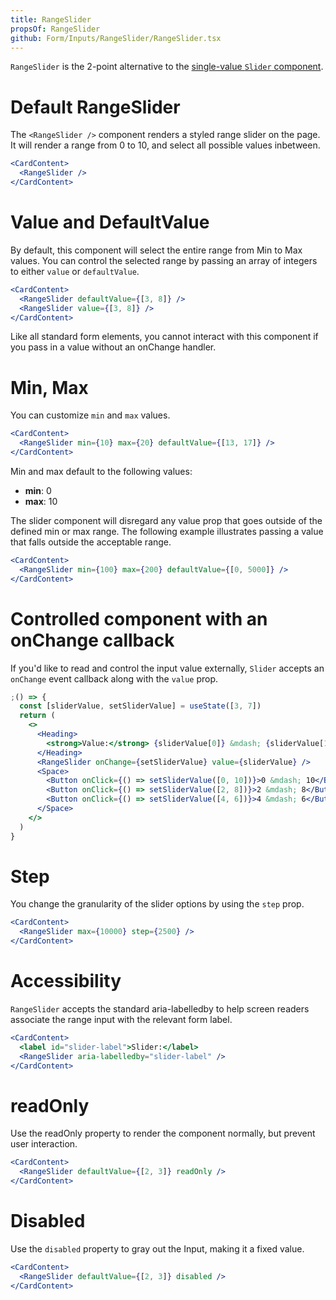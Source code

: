 ```yaml
---
title: RangeSlider
propsOf: RangeSlider
github: Form/Inputs/RangeSlider/RangeSlider.tsx
---
```


`RangeSlider` is the 2-point alternative to the [single-value `Slider` component](/components/forms/slider).

# Default RangeSlider

The `<RangeSlider />` component renders a styled range slider on the page. It will render a range from 0 to 10, and select all possible values inbetween.

```jsx
<CardContent>
  <RangeSlider />
</CardContent>
```

# Value and DefaultValue

By default, this component will select the entire range from Min to Max values. You can control the selected range by passing an array of integers to either `value` or `defaultValue`.

```jsx
<CardContent>
  <RangeSlider defaultValue={[3, 8]} />
  <RangeSlider value={[3, 8]} />
</CardContent>
```

Like all standard form elements, you cannot interact with this component if you pass in a value without an onChange handler.

# Min, Max

You can customize `min` and `max` values.

```jsx
<CardContent>
  <RangeSlider min={10} max={20} defaultValue={[13, 17]} />
</CardContent>
```

Min and max default to the following values:

- **min**: 0
- **max**: 10

The slider component will disregard any value prop that goes outside of the defined min or max range. The following example illustrates passing a value that falls outside the acceptable range.

```jsx
<CardContent>
  <RangeSlider min={100} max={200} defaultValue={[0, 5000]} />
</CardContent>
```

# Controlled component with an onChange callback

If you'd like to read and control the input value externally, `Slider` accepts an `onChange` event callback along with the `value` prop.

```jsx
;() => {
  const [sliderValue, setSliderValue] = useState([3, 7])
  return (
    <>
      <Heading>
        <strong>Value:</strong> {sliderValue[0]} &mdash; {sliderValue[1]}
      </Heading>
      <RangeSlider onChange={setSliderValue} value={sliderValue} />
      <Space>
        <Button onClick={() => setSliderValue([0, 10])}>0 &mdash; 10</Button>
        <Button onClick={() => setSliderValue([2, 8])}>2 &mdash; 8</Button>
        <Button onClick={() => setSliderValue([4, 6])}>4 &mdash; 6</Button>
      </Space>
    </>
  )
}
```

# Step

You change the granularity of the slider options by using the `step` prop.

```jsx
<CardContent>
  <RangeSlider max={10000} step={2500} />
</CardContent>
```

# Accessibility

`RangeSlider` accepts the standard aria-labelledby to help screen readers associate the range input with the relevant form label.

```jsx
<CardContent>
  <label id="slider-label">Slider:</label>
  <RangeSlider aria-labelledby="slider-label" />
</CardContent>
```

# readOnly

Use the readOnly property to render the component normally, but prevent user interaction.

```jsx
<CardContent>
  <RangeSlider defaultValue={[2, 3]} readOnly />
</CardContent>
```

# Disabled

Use the `disabled` property to gray out the Input, making it a fixed value.

```jsx
<CardContent>
  <RangeSlider defaultValue={[2, 3]} disabled />
</CardContent>
```
